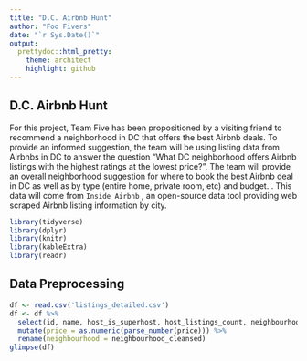 ```yaml
---
title: "D.C. Airbnb Hunt"
author: "Foo Fivers"
date: "`r Sys.Date()`"
output:
  prettydoc::html_pretty:
    theme: architect
    highlight: github
---
```


## D.C. Airbnb Hunt

For this project, Team Five has been propositioned by a visiting friend to recommend a neighborhood in DC that offers the best Airbnb deals. To provide an informed suggestion, the team will be using listing data from Airbnbs in DC to answer the question “What DC neighborhood offers Airbnb listings with the highest ratings at the lowest price?”. The team will provide an overall neighborhood suggestion for where to book the best Airbnb deal in DC as well as by type (entire home, private room, etc) and budget. . This data will come from `Inside Airbnb` , an open-source data tool providing web scraped Airbnb listing information by city.

```r
library(tidyverse)
library(dplyr)
library(knitr)
library(kableExtra)
library(readr)
```
## Data Preprocessing

```r
df <- read.csv('listings_detailed.csv')
df <- df %>% 
  select(id, name, host_is_superhost, host_listings_count, neighbourhood_cleansed, latitude, longitude, room_type, bedrooms, beds, amenities, price, availability_60, number_of_reviews, review_scores_rating, reviews_per_month) %>% 
  mutate(price = as.numeric(parse_number(price))) %>%
  rename(neighbourhood = neighbourhood_cleansed)
glimpse(df)
```

<!--
Task bifurcation:
EDA
1 Price distribution - histogram + qq plot
2 room_types, bedrooms, beds - bar
3 reviews_scores_rating - histogram
4 room_type vs price - boxplot
5 neighbourhood vs price - boxplot
6 neighbourhood vs review - boxplot
7 review vs price - 2d dist plot
8 amenities vs review and amenities vs price
-->


